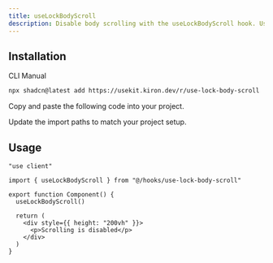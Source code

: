```yaml
---
title: useLockBodyScroll
description: Disable body scrolling with the useLockBodyScroll hook. Useful for modals and other components that require a fixed body.
---
```


## Installation

<Tabs defaultValue="cli">

<TabsList>
  <TabsTrigger value="cli">CLI</TabsTrigger>
  <TabsTrigger value="manual">Manual</TabsTrigger>
</TabsList>

<TabsContent value="cli">

```bash
npx shadcn@latest add https://usekit.kiron.dev/r/use-lock-body-scroll
```

</TabsContent>

<TabsContent value="manual">

<Steps>

<Step>Copy and paste the following code into your project.</Step>

<ComponentSource name="use-lock-body-scroll" />

<Step>Update the import paths to match your project setup.</Step>

</Steps>

</TabsContent>

</Tabs>

## Usage

```tsx {3, 6}
"use client"

import { useLockBodyScroll } from "@/hooks/use-lock-body-scroll"

export function Component() {
  useLockBodyScroll()

  return (
    <div style={{ height: "200vh" }}>
      <p>Scrolling is disabled</p>
    </div>
  )
}
```
